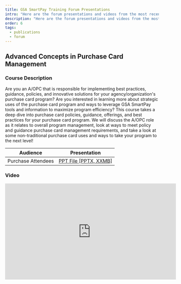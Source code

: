 ```yaml
---
title: GSA SmartPay Training Forum Presentations
intro: "Here are the forum presentations and videos from the most recent GSA SmartPay Training Forum."
description: "Here are the forum presentations and videos from the most recent GSA SmartPay Training Forum."
order: 6
tags:
  - publications
  - forum
---
```


## Advanced Concepts in Purchase Card Management

### Course Description
Are you an A/OPC that is responsible for implementing best practices, guidance, policies, and innovative solutions for your agency/organization's purchase card program? Are you interested in learning more about strategic uses of the purchase card program and ways to leverage GSA SmartPay tools and information to maximize program efficiency? This course takes a deep dive into purchase card policies, guidance, offerings, and best practices for your purchase card program. We will discuss the A/OPC role as it relates to overall program management, look at ways to meet policy and guidance purchase card management requirements, and take a look at some non-traditional purchase card uses and ways to take your program to the next level!

| Audience      | Presentation |
| ----------- | ----------- |
| Purchase Attendees | [PPT File [PPTX, XXMB]](/files/GSA001_Advanced_Concepts_in_Purchase_Card_Management.pptx) |

### Video
<iframe width="560" height="315" src="https://www.youtube.com/embed/bI9C8DmCITY?si=MMpsxcCFPhvr_l40" title="YouTube video player" frameborder="0" allow="accelerometer; autoplay; clipboard-write; encrypted-media; gyroscope; picture-in-picture; web-share" allowfullscreen></iframe>
